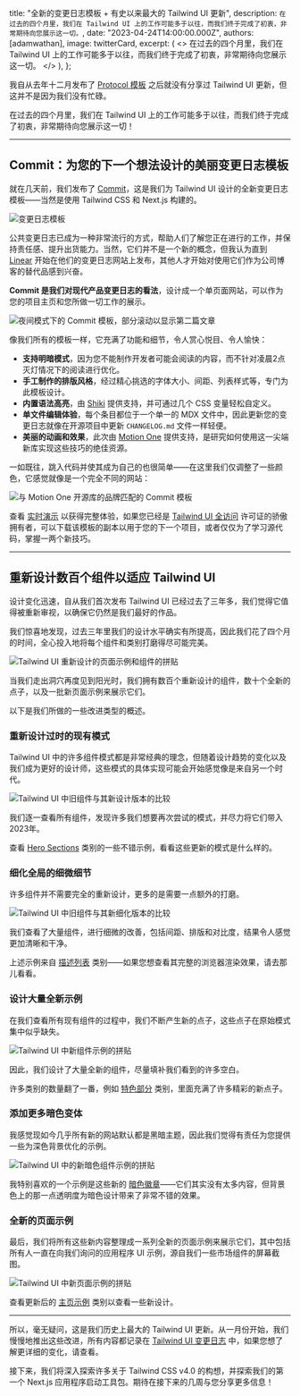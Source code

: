 
  title: "全新的变更日志模板 + 有史以来最大的 Tailwind UI 更新",
  description: `在过去的四个月里，我们在 Tailwind UI 上的工作可能多于以往，而我们终于完成了初衷，非常期待向您展示这一切。`,
  date: "2023-04-24T14:00:00.000Z",
  authors: [adamwathan],
  image: twitterCard,
  excerpt: (
    <>
      在过去的四个月里，我们在 Tailwind UI 上的工作可能多于以往，而我们终于完成了初衷，非常期待向您展示这一切。
    </>
  ),
};

我自从去年十二月发布了 [Protocol 模板](https://tailwindui.com/templates/protocol) 之后就没有分享过 Tailwind UI 更新，但这并不是因为我们没有忙碌。

在过去的四个月里，我们在 Tailwind UI 上的工作可能多于以往，而我们终于完成了初衷，非常期待向您展示这一切！

---

## Commit：为您的下一个想法设计的美丽变更日志模板

就在几天前，我们发布了 [Commit](https://tailwindui.com/templates/commit)，这是我们为 Tailwind UI 设计的全新变更日志模板——当然是使用 Tailwind CSS 和 Next.js 构建的。

<Link href="https://tailwindui.com/templates/commit">
  <Image src={commitTemplate} alt="变更日志模板" />
</Link>

公共变更日志已成为一种非常流行的方式，帮助人们了解您正在进行的工作，并保持责任感、提升出货能力。当然，它们并不是一个新的概念，但我认为直到 [Linear](https://linear.app/changelog) 开始在他们的变更日志网站上发布，其他人才开始对使用它们作为公司博客的替代品感到兴奋。

**Commit 是我们对现代产品变更日志的看法**，设计成一个单页面网站，可以作为您的项目主页和您所做一切工作的展示。

<Image
  alt="夜间模式下的 Commit 模板，部分滚动以显示第二篇文章"
  src={commitTemplateDarkMode}
/>

像我们所有的模板一样，它充满了功能和细节，令人赏心悦目、令人愉快：

- **支持明暗模式**，因为您不能制作开发者可能会阅读的内容，而不针对凌晨2点灭灯情况下的阅读进行优化。
- **手工制作的排版风格**，经过精心挑选的字体大小、间距、列表样式等，专门为此模板设计。
- **内置语法高亮**，由 [Shiki](https://github.com/shikijs/shiki) 提供支持，并可通过几个 CSS 变量轻松自定义。
- **单文件编辑体验**，每个条目都位于一个单一的 MDX 文件中，因此更新您的变更日志就像在开源项目中更新 `CHANGELOG.md` 文件一样轻便。
- **美丽的动画和效果**，此次由 [Motion One](https://motion.dev/) 提供支持，是研究如何使用这一尖端新库实现这些技巧的绝佳资源。

一如既往，跳入代码并使其成为自己的也很简单——在这里我们仅调整了一些颜色，它感觉就像是一个完全不同的网站：

<Image
  alt="与 Motion One 开源库的品牌匹配的 Commit 模板"
  src={commitTemplateForMotionOne}
/>

查看 [实时演示](https://commit.tailwindui.com) 以获得完整体验，如果您已经是 [Tailwind UI 全访问](https://tailwindui.com/all-access) 许可证的骄傲拥有者，可以下载该模板的副本以用于您的下一个项目，或者仅仅为了学习源代码，掌握一两个新技巧。

---

## 重新设计数百个组件以适应 Tailwind UI

设计变化迅速，自从我们首次发布 Tailwind UI 已经过去了三年多，我们觉得它值得被重新审视，以确保它仍然是我们最好的作品。

我们惊喜地发现，过去三年里我们的设计水平确实有所提高，因此我们花了四个月的时间，全心投入地将每个组件和类别打磨得尽可能完美。

<Image alt="Tailwind UI 重新设计的页面示例和组件的拼贴" src={tailwindUiRefresh} />

当我们走出洞穴再度见到阳光时，我们拥有数百个重新设计的组件，数十个全新的点子，以及一批新页面示例来展示它们。

以下是我们所做的一些改进类型的概述。

### 重新设计过时的现有模式

Tailwind UI 中的许多组件模式都是非常经典的理念，但随着设计趋势的变化以及我们成为更好的设计师，这些模式的具体实现可能会开始感觉像是来自另一个时代。

<Image
  alt="Tailwind UI 中旧组件与其新设计版本的比较"
  src={tailwindUiRedesignedComponents}
/>

我们逐一查看所有组件，发现许多我们想要再次尝试的模式，并尽力将它们带入2023年。

查看 [Hero Sections](https://tailwindui.com/components/marketing/sections/heroes) 类别的一些不错示例，看看这些更新的模式是什么样的。

### 细化全局的细微细节

许多组件并不需要完全的重新设计，更多的是需要一点额外的打磨。

<Image
  alt="Tailwind UI 中旧组件与其新细化版本的比较"
  src={tailwindUiSubtleImprovements}
/>

我们查看了大量组件，进行细微的改善，包括间距、排版和对比度，结果令人感觉更加清晰和干净。

上述示例来自 [描述列表](https://tailwindui.com/components/application-ui/data-display/description-lists) 类别——如果您想查看其完整的浏览器渲染效果，请去那儿看看。

### 设计大量全新示例

在我们查看所有现有组件的过程中，我们不断产生新的点子，这些点子在原始模式集中似乎缺失。

<Image alt="Tailwind UI 中新组件示例的拼贴" src={tailwindUiNewComponents} />

因此，我们设计了大量全新的组件，尽量填补我们看到的许多空白。

许多类别的数量翻了一番，例如 [特色部分](https://tailwindui.com/components/marketing/sections/feature-sections) 类别，里面充满了许多精彩的新点子。

### 添加更多暗色变体

我感觉现如今几乎所有新的网站默认都是黑暗主题，因此我们觉得有责任为您提供一些为深色背景优化的示例。

<Image alt="Tailwind UI 中的新暗色组件示例的拼贴" src={tailwindUiDarkComponents} />

我特别喜欢的一个示例是这些新的 [暗色徽章](https://tailwindui.com/components/application-ui/elements/badges#component-1a0b76697fe2397f5a2be799049ccd02)——它们其实没有太多内容，但背景色上的那一点透明度为暗色设计带来了非常不错的效果。

### 全新的页面示例

最后，我们将所有这些新内容整理成一系列全新的页面示例来展示它们，其中包括所有人一直在向我们询问的应用程序 UI 示例，源自我们一些市场组件的屏幕截图。

<Image alt="Tailwind UI 中新页面示例的拼贴" src={tailwindUiNewPageExamples} />

查看更新后的 [主页示例](https://tailwindui.com/components/application-ui/page-examples/home-screens) 类别以查看一些新设计。

---

所以，毫无疑问，这是我们历史上最大的 Tailwind UI 更新。从一月份开始，我们慢慢地推出这些改进，所有内容都记录在 [Tailwind UI 变更日志](https://tailwindui.com/changelog) 中，如果您想了解更详细的变化，请查看。

接下来，我们将深入探索许多关于 Tailwind CSS v4.0 的构想，并探索我们的第一个 Next.js 应用程序启动工具包。期待在接下来的几周与您分享更多信息！
